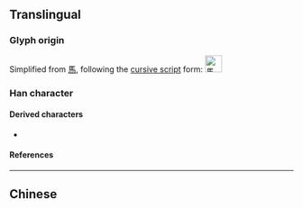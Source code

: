 {{also|ㄢ|馬}}
{{character info}}
{{character info|⻢}}
==Translingual==
{{stroke order}}
{{stroke order|type=animate}}

===Glyph origin===
Simplified from [[馬]], following the [[w:Cursive script (East Asia)|cursive script]] form:
[[Image:馬-caoshu.svg|30px|馬]]

===Han character===
{{Han char|rn=187|rad=马|as=00|sn=3|four=|canj=NVSM,NLVM,NPM|ids=⿹⿱㇇㇉一}}

====Derived characters====
* {{l|mul|[[闯]], [[骂]], [[㐷]], [[冯]], [[吗]], [[妈]], [[杩]], [[玛]], [[犸]], [[码]], [[祃]], [[蚂]], [[𨰾]], [[𬏜]]}}

====References====
{{Han ref|kx=1447.241|hdz=74539.020|uh=9A6C}}

----

==Chinese==
{{zh-see|馬}}

[[Category:CJKV radicals| ]]